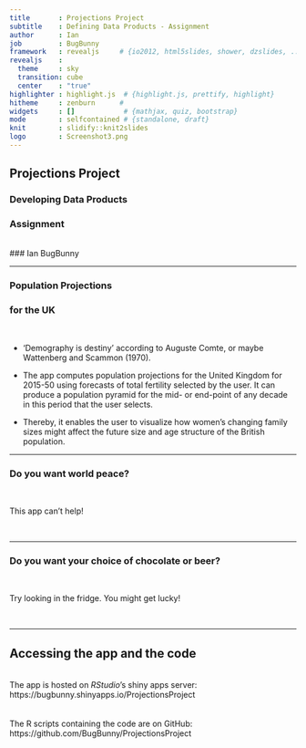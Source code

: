 ```yaml
---
title       : Projections Project
subtitle    : Defining Data Products - Assignment
author      : Ian
job         : BugBunny
framework   : revealjs     # {io2012, html5slides, shower, dzslides, ...}
revealjs    :
  theme     : sky
  transition: cube
  center    : "true"
highlighter : highlight.js  # {highlight.js, prettify, highlight}
hitheme     : zenburn      # 
widgets     : []            # {mathjax, quiz, bootstrap}
mode        : selfcontained # {standalone, draft}
knit        : slidify::knit2slides
logo        : Screenshot3.png
---
```


## Projections Project
### Developing Data Products 
### Assignment
<br>
### Ian
BugBunny

---

### Population Projections
### for the UK

<br>

* 'Demography is destiny' according to Auguste Comte, or maybe Wattenberg and Scammon (1970).

* The app computes population projections for the United Kingdom for 2015-50 using forecasts of total fertility selected by the user. It can produce a population pyramid for the mid- or end-point of any decade in this period that the user selects.

* Thereby, it enables the user to visualize how women's changing family sizes might affect the future size and age structure of the British population.

---

### Do you want world peace?
<br>
<div class="fragment">
This app can't help!
</div>
<br>

---

### Do you want your choice of chocolate or beer?
<br>
<div class="fragment">
Try looking in the fridge. You might get lucky!
</div>
<br>

---

## Accessing the app and the code
<br>
The app is hosted on _RStudio_'s shiny apps server:  
https://bugbunny.shinyapps.io/ProjectionsProject  
<br>  
The R scripts containing the code are on GitHub:  
https://github.com/BugBunny/ProjectionsProject
<br>

